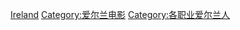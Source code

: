 {{Commonscat|Film producers from Ireland}}

[[Category:各国电影监制|Ireland]]
[[Category:爱尔兰电影|Category:爱尔兰电影]]
[[Category:各职业爱尔兰人|Category:各职业爱尔兰人]]